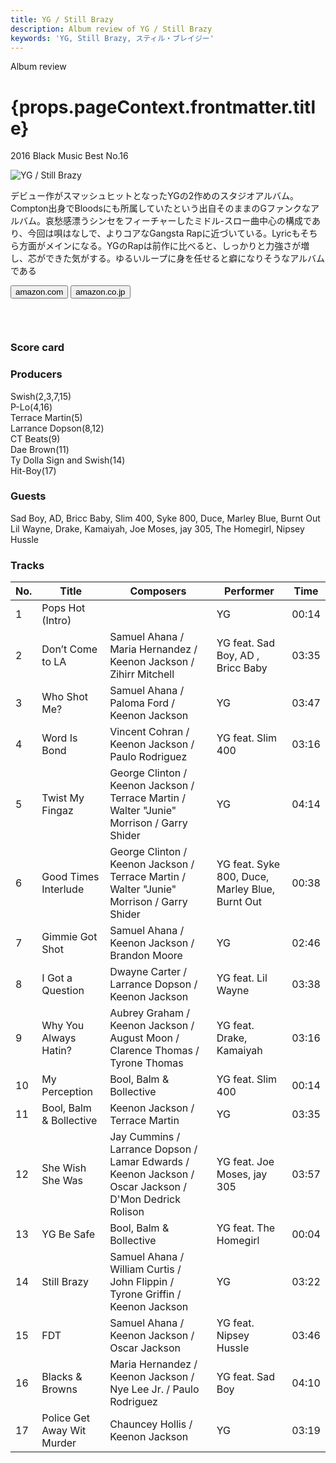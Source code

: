 ```yaml
---
title: YG / Still Brazy
description: Album review of YG / Still Brazy
keywords: 'YG, Still Brazy, スティル・ブレイジー'
---
```




<p className="largeP">Album review</p>
<h1 className="h1--no--margin">{props.pageContext.frontmatter.title}</h1>
<p className="largeP"><Link to="/best50/2016/">2016 Black Music Best No.16</Link></p>

<Row  className="image-card-group">
	<Column colMd={"3"} colLg={"4"} noGutterMdLeft="">
       <ImageCard>

![YG / Still Brazy](../../images/cd/yg2L.jpg) 

</ImageCard>
	</Column>
	<Column colMd={"4"} colLg={"8"} noGutterMdLeft="">
	<p>
	デビュー作がスマッシュヒットとなったYGの2作めのスタジオアルバム。Compton出身でBloodsにも所属していたという出自そのままのGファンクなアルバム。哀愁感漂うシンセをフィーチャーしたミドル-スロー曲中心の構成であり、今回は唄はなしで、よりコアなGangsta Rapに近づいている。Lyricもそちら方面がメインになる。YGのRapは前作に比べると、しっかりと力強さが増し、芯ができた気がする。ゆるいループに身を任せると癖になりそうなアルバムである
	</p>
	<div>
	  <Button className="button-right-mergin"  href="https://amzn.to/2PQQ38l" kind="primary" size="small" renderIcon={ArrowUpRight24}>
      amazon.com
    </Button>
	  <Button className="button-right-mergin"  href="https://amzn.to/2Y0vSJQ" kind="secondary" size="small" renderIcon={ArrowUpRight24}>
      amazon.co.jp
    </Button>
	</div>
	<a href="https://geo.music.apple.com/jp/album/still-brazy-deluxe/1440840296?mt=1&app=music&ls=1&at=11lcug" style="display:inline-block;overflow:hidden;background:url(https://linkmaker.itunes.apple.com/ja-jp/lockup.svg?releaseDate=2016-06-17T00:00:00Z&kind=album&bubble=apple_music&style=mono-black) no-repeat;width:180px;height:45px;"></a>
	</Column>
</Row>
<Row >
	<Column colMd={"4"} colLg={"4"} noGutterMdLeft="">
		<div>
  		<h3>Score card</h3>
		<SliderJS1 value="1" />
  		<SliderJS2 value="2" />
		<SliderJS3 value="2" />
  		<SliderJS4 value="8" />
		</div>
	</Column>
	<Column colMd={"8"} colLg={"8"} noGutterMdLeft="">
		<div>
			<h3>Producers</h3>
			<p>
				Swish(2,3,7,15)
				<br/>P-Lo(4,16)
				<br/>Terrace Martin(5)
				<br/>Larrance Dopson(8,12)
				<br/>CT Beats(9)
				<br/>Dae Brown(11)
				<br/>Ty Dolla Sign and Swish(14)
				<br/>Hit-Boy(17)
			</p>
			<h3>Guests</h3>
			<p>
				Sad Boy, AD, Bricc Baby, Slim 400, Syke 800, Duce, Marley Blue, Burnt Out Lil Wayne, Drake, Kamaiyah, Joe Moses, jay 305, The Homegirl, Nipsey Hussle
			</p>
		</div>
	</Column>
</Row>

<h3>Tracks</h3>

| No. |	 Title                     |	 Composers                                                                                            |	 Performer                                      |	 Time	|
| --- |	-------------------------- | ------------------------------------------------------------------------------------------------------ | ----------------------------------------------- | ----- |
|	1	  |	Pops Hot (Intro)           |                                                                                                       	|	YG                                             	|	00:14 |
|	2	  |	Don’t Come to LA         	 | Samuel Ahana / Maria Hernandez / Keenon Jackson / Zihirr Mitchell                                     	|	YG feat. Sad Boy, AD , Bricc Baby              	|	03:35 |
|	3	  |	Who Shot Me?               | Samuel Ahana / Paloma Ford / Keenon Jackson                                                           	|	YG                                             	|	03:47 |
|	4	  |	Word Is Bond               | Vincent Cohran / Keenon Jackson / Paulo Rodriguez                                                     	|	YG feat. Slim 400                              	|	03:16 |
|	5	  |	Twist My Fingaz            | George Clinton / Keenon Jackson / Terrace Martin / Walter "Junie" Morrison / Garry Shider             	|	YG                                             	|	04:14 |
|	6	  |	Good Times Interlude       | George Clinton / Keenon Jackson / Terrace Martin / Walter "Junie" Morrison / Garry Shider             	|	YG feat. Syke 800, Duce, Marley Blue, Burnt Out	|	00:38 |
|	7	  |	Gimmie Got Shot            | Samuel Ahana / Keenon Jackson / Brandon Moore                                                         	|	YG                                             	|	02:46 |
|	8	  |	I Got a Question           | Dwayne Carter / Larrance Dopson / Keenon Jackson                                                      	|	YG feat. Lil Wayne                             	|	03:38 |
|	9	  |	Why You Always Hatin?      | Aubrey Graham / Keenon Jackson / August Moon / Clarence Thomas / Tyrone Thomas                        	|	YG feat. Drake, Kamaiyah                       	|	03:16 |
|	10	|	My Perception              | Bool, Balm & Bollective                                                                               	|	YG feat. Slim 400                              	|	00:14 |
|	11	|	Bool, Balm & Bollective    | Keenon Jackson / Terrace Martin                                                                       	|	YG                                             	|	03:35 |
|	12	|	She Wish She Was           | Jay Cummins / Larrance Dopson / Lamar Edwards / Keenon Jackson / Oscar Jackson / D'Mon Dedrick Rolison	|	YG feat. Joe Moses, jay 305                    	|	03:57 |
|	13	|	YG Be Safe                 | Bool, Balm & Bollective                                                                               	|	YG feat. The Homegirl                          	|	00:04 |
|	14	|	Still Brazy                | Samuel Ahana / William Curtis / John Flippin / Tyrone Griffin / Keenon Jackson                        	|	YG                                             	|	03:22 |
|	15	|	FDT                        | Samuel Ahana / Keenon Jackson / Oscar Jackson                                                         	|	YG feat. Nipsey Hussle                         	|	03:46 |
|	16	|	Blacks & Browns            | Maria Hernandez / Keenon Jackson / Nye Lee Jr. / Paulo Rodriguez                                      	|	YG feat. Sad Boy                               	|	04:10 |
|	17	|	Police Get Away Wit Murder | Chauncey Hollis / Keenon Jackson                                                                      	|	YG                                             	|	03:19 |

